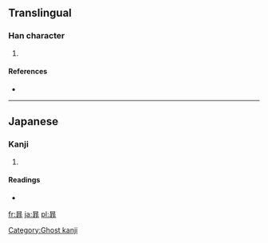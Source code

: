 ==Translingual==

===Han character===
{{Han char|rn=72|rad=日|as=08|sn=12|four=|canj=日中一卜 (ALMY)}}

# {{defn|Han|sort=日08}}

====References====
* {{Han ref|kx=0497.311|hdz=21518.041|uh=6683|ud=26243}}

----

==Japanese==

===Kanji===
{{ja-kanji|grade=|rs=日08}}

# {{defn|Japanese|sort=日08}}

====Readings====
* {{ja-readings|on=[[ひ]] (hi)|kun=}}

[[Category:Ghost kanji]]

[[fr:暃]]
[[ja:暃]]
[[pl:暃]]